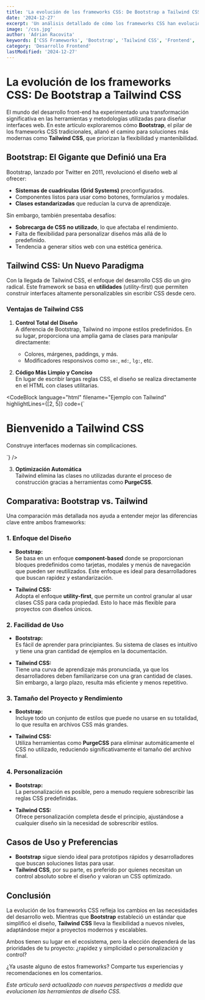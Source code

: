 ```yaml
---
title: 'La evolución de los frameworks CSS: De Bootstrap a Tailwind CSS'
date: '2024-12-27'
excerpt: 'Un análisis detallado de cómo los frameworks CSS han evolucionado desde enfoques tradicionales como Bootstrap hasta métodos modernos basados en utilidades como Tailwind CSS.'
image: '/css.jpg'
author: 'Adrian Racovita'
keywords: ['CSS Frameworks', 'Bootstrap', 'Tailwind CSS', 'Frontend', 'Desarrollo Web']
category: 'Desarrollo Frontend'
lastModified: '2024-12-27'
---
```


# La evolución de los frameworks CSS: De Bootstrap a Tailwind CSS

El mundo del desarrollo front-end ha experimentado una transformación significativa en las herramientas y metodologías utilizadas para diseñar interfaces web. En este artículo exploraremos cómo **Bootstrap**, el pilar de los frameworks CSS tradicionales, allanó el camino para soluciones más modernas como **Tailwind CSS**, que priorizan la flexibilidad y mantenibilidad.

## Bootstrap: El Gigante que Definió una Era

Bootstrap, lanzado por Twitter en 2011, revolucionó el diseño web al ofrecer:
- **Sistemas de cuadrículas (Grid Systems)** preconfigurados.
- Componentes listos para usar como botones, formularios y modales.
- **Clases estandarizadas** que reducían la curva de aprendizaje.

Sin embargo, también presentaba desafíos:
- **Sobrecarga de CSS no utilizado**, lo que afectaba el rendimiento.
- Falta de flexibilidad para personalizar diseños más allá de lo predefinido.
- Tendencia a generar sitios web con una estética genérica.

## Tailwind CSS: Un Nuevo Paradigma

Con la llegada de Tailwind CSS, el enfoque del desarrollo CSS dio un giro radical. Este framework se basa en **utilidades** (utility-first) que permiten construir interfaces altamente personalizables sin escribir CSS desde cero.

### Ventajas de Tailwind CSS

1. **Control Total del Diseño**  
   A diferencia de Bootstrap, Tailwind no impone estilos predefinidos. En su lugar, proporciona una amplia gama de clases para manipular directamente:
   - Colores, márgenes, paddings, y más.
   - Modificadores responsivos como `sm:`, `md:`, `lg:`, etc.

2. **Código Más Limpio y Conciso**  
   En lugar de escribir largas reglas CSS, el diseño se realiza directamente en el HTML con clases utilitarias.

<CodeBlock 
  language="html"
  filename="Ejemplo con Tailwind"
  highlightLines={[2, 5]}
  code={`
<div class="p-4 bg-blue-500 text-white rounded-md">
  <h1 class="text-2xl font-bold">Bienvenido a Tailwind CSS</h1>
  <p class="mt-2">Construye interfaces modernas sin complicaciones.</p>
</div>`}
/>

3. **Optimización Automática**  
   Tailwind elimina las clases no utilizadas durante el proceso de construcción gracias a herramientas como **PurgeCSS**.

## Comparativa: Bootstrap vs. Tailwind

Una comparación más detallada nos ayuda a entender mejor las diferencias clave entre ambos frameworks:

### **1. Enfoque del Diseño**

- **Bootstrap:**  
  Se basa en un enfoque **component-based** donde se proporcionan bloques predefinidos como tarjetas, modales y menús de navegación que pueden ser reutilizados. Este enfoque es ideal para desarrolladores que buscan rapidez y estandarización.  

- **Tailwind CSS:**  
  Adopta el enfoque **utility-first**, que permite un control granular al usar clases CSS para cada propiedad. Esto lo hace más flexible para proyectos con diseños únicos.

### **2. Facilidad de Uso**

- **Bootstrap:**  
  Es fácil de aprender para principiantes. Su sistema de clases es intuitivo y tiene una gran cantidad de ejemplos en la documentación.  

- **Tailwind CSS:**  
  Tiene una curva de aprendizaje más pronunciada, ya que los desarrolladores deben familiarizarse con una gran cantidad de clases. Sin embargo, a largo plazo, resulta más eficiente y menos repetitivo.

### **3. Tamaño del Proyecto y Rendimiento**

- **Bootstrap:**  
  Incluye todo un conjunto de estilos que puede no usarse en su totalidad, lo que resulta en archivos CSS más grandes.  

- **Tailwind CSS:**  
  Utiliza herramientas como **PurgeCSS** para eliminar automáticamente el CSS no utilizado, reduciendo significativamente el tamaño del archivo final.

### **4. Personalización**

- **Bootstrap:**  
  La personalización es posible, pero a menudo requiere sobrescribir las reglas CSS predefinidas.  

- **Tailwind CSS:**  
  Ofrece personalización completa desde el principio, ajustándose a cualquier diseño sin la necesidad de sobrescribir estilos.

## Casos de Uso y Preferencias

- **Bootstrap** sigue siendo ideal para prototipos rápidos y desarrolladores que buscan soluciones listas para usar.
- **Tailwind CSS**, por su parte, es preferido por quienes necesitan un control absoluto sobre el diseño y valoran un CSS optimizado.

## Conclusión

La evolución de los frameworks CSS refleja los cambios en las necesidades del desarrollo web. Mientras que **Bootstrap** estableció un estándar que simplificó el diseño, **Tailwind CSS** lleva la flexibilidad a nuevos niveles, adaptándose mejor a proyectos modernos y escalables.

Ambos tienen su lugar en el ecosistema, pero la elección dependerá de las prioridades de tu proyecto: ¿rapidez y simplicidad o personalización y control?

¿Ya usaste alguno de estos frameworks? Comparte tus experiencias y recomendaciones en los comentarios.

*Este artículo será actualizado con nuevas perspectivas a medida que evolucionen las herramientas de diseño CSS.*
